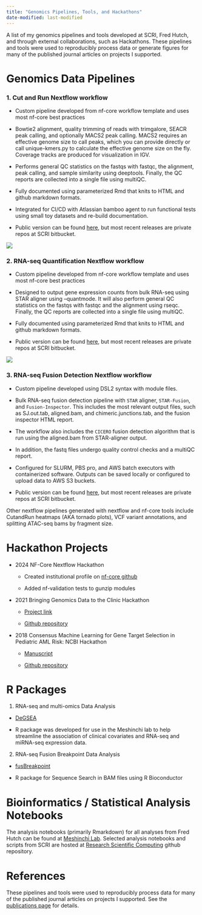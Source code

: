```yaml
---
title: "Genomics Pipelines, Tools, and Hackathons"
date-modified: last-modified
---
```


A list of my genomics pipelines and tools developed at SCRI, Fred Hutch, and through external collaborations, such as Hackathons. These pipelines and tools were used to reproducibly process data or generate figures for many of the published journal articles on projects I supported.

# Genomics Data Pipelines

### 1. Cut and Run Nextflow workflow

-   Custom pipeline developed from nf-core workflow template and uses most nf-core best practices

-   Bowtie2 alignment, quality trimming of reads with trimgalore, SEACR peak calling, and optionally MACS2 peak calling. MACS2 requires an effective genome size to call peaks, which you can provide directly or call unique-kmers.py to calculate the effective genome size on the fly. Coverage tracks are produced for visualization in IGV.

-   Performs general QC statistics on the fastqs with fastqc, the alignment, peak calling, and sample similarity using deeptools. Finally, the QC reports are collected into a single file using multiQC.

-   Fully documented using parameterized Rmd that knits to HTML and github markdown formats.

-   Integrated for CI/CD with Atlassian bamboo agent to run functional tests using small toy datasets and re-build documentation.

-   Public version can be found [here](https://github.com/RSC-RP/cutandrun_nf/tree/main), but most recent releases are private repos at SCRI bitbucket.

![](https://github.com/RSC-RP/cutandrun_nf/blob/main/workflow_docs/images/dag.png?raw=true)

### 2. RNA-seq Quantification Nextflow workflow

-   Custom pipeline developed from nf-core workflow template and uses most nf-core best practices

-   Designed to output gene expression counts from bulk RNA-seq using STAR aligner using --quantmode. It will also perform general QC statistics on the fastqs with fastqc and the alignment using rseqc. Finally, the QC reports are collected into a single file using multiQC.

-   Fully documented using parameterized Rmd that knits to HTML and github markdown formats.

-   Public version can be found [here](https://github.com/RSC-RP/rnaseq_count_nf), but most recent releases are private repos at SCRI bitbucket.

![](https://github.com/RSC-RP/rnaseq_count_nf/raw/main/images/dag.png)

### 3. RNA-seq Fusion Detection Nextflow workflow

-   Custom pipeline developed using DSL2 syntax with module files. 

-   Bulk RNA-seq fusion detection pipeline with `STAR` aligner, `STAR-Fusion`, and `Fusion-Inspector`. This includes the most relevant output files, such as SJ.out.tab, aligned.bam, and chimeric.junctions.tab, and the fusion inspector HTML report.

-   The workflow also includes the `CICERO` fusion detection algorithm that is run using the aligned.bam from STAR-aligner output.

-   In addition, the fastq files undergo quality control checks and a multiQC report.

-   Configured for SLURM, PBS pro, and AWS batch executors with containerized software. Outputs can be saved locally or configured to upload data to AWS S3 buckets.

-   Public version can be found [here](https://github.com/RSC-RP/bulk_rnaseq_fusion_nf), but most recent releases are private repos at SCRI bitbucket.


Other nextflow pipelines generated with nextflow and nf-core tools include CutandRun heatmaps (AKA tornado plots), VCF variant annotations, and splitting ATAC-seq bams by fragment size.   

# Hackathon Projects

-   2024 NF-Core Nextflow Hackathon

    -   Created institutional profile on [nf-core github](https://github.com/nf-core/configs)

    -   Added nf-validation tests to gunzip modules

-   2021 Bringing Genomics Data to the Clinic Hackathon

    -   [Project link](https://osf.io/afc7n/)

    -   [Github repository](https://github.com/collaborativebioinformatics/snpReportR)

-   2018 Consensus Machine Learning for Gene Target Selection in Pediatric AML Risk: NCBI Hackathon

    -   [Manuscript](https://doi.org/10.1101/632166)

    -   [Github repository](https://github.com/NCBI-Hackathons/ConsensusML)

# R Packages

1.  RNA-seq and multi-omics Data Analysis

-   [DeGSEA](https://github.com/Meshinchi-Lab/DeGSEA)

-   R package was developed for use in the Meshinchi lab to help streamline the association of clinical covariates and RNA-seq and miRNA-seq expression data.

2.  RNA-seq Fusion Breakpoint Data Analysis

-   [fusBreakpoint](https://github.com/jennylsmith/fusBreakpoint)

-   R package for Sequence Search in BAM files using R Bioconductor

# Bioinformatics / Statistical Analysis Notebooks

The analysis notebooks (primarily Rmarkdown) for all analyses from Fred Hutch can be found at [Meshinchi Lab](https://github.com/Meshinchi-Lab). Selected analysis notebooks and scripts from SCRI are hosted at [Research Scientific Computing](https://github.com/RSC-RP) github repository. 

# References

These pipelines and tools were used to reproducibly process data for many of the published journal articles on projects I supported. See the [publications page](../projects/publications.html) for details.

